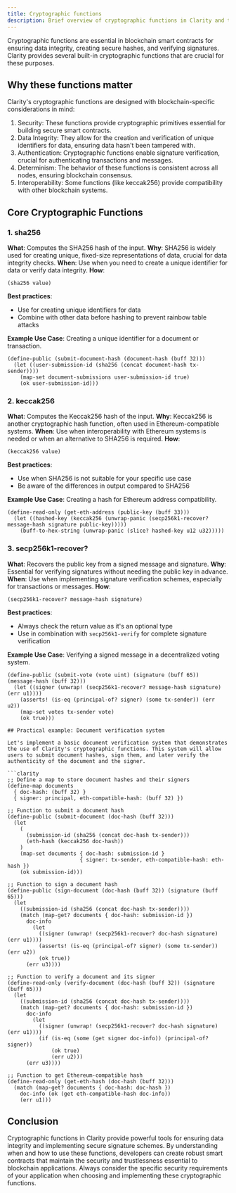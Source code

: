 ```yaml
---
title: Cryptographic functions
description: Brief overview of cryptographic functions in Clarity and their importance in smart contract development.
---
```


Cryptographic functions are essential in blockchain smart contracts for ensuring data integrity, creating secure hashes, and verifying signatures. Clarity provides several built-in cryptographic functions that are crucial for these purposes.

## Why these functions matter

Clarity's cryptographic functions are designed with blockchain-specific considerations in mind:

1. Security: These functions provide cryptographic primitives essential for building secure smart contracts.
2. Data Integrity: They allow for the creation and verification of unique identifiers for data, ensuring data hasn't been tampered with.
3. Authentication: Cryptographic functions enable signature verification, crucial for authenticating transactions and messages.
4. Determinism: The behavior of these functions is consistent across all nodes, ensuring blockchain consensus.
5. Interoperability: Some functions (like keccak256) provide compatibility with other blockchain systems.

## Core Cryptographic Functions

### 1. sha256

**What**: Computes the SHA256 hash of the input.
**Why**: SHA256 is widely used for creating unique, fixed-size representations of data, crucial for data integrity checks.
**When**: Use when you need to create a unique identifier for data or verify data integrity.
**How**: 
```clarity
(sha256 value)
```
**Best practices**: 
- Use for creating unique identifiers for data
- Combine with other data before hashing to prevent rainbow table attacks

**Example Use Case**: Creating a unique identifier for a document or transaction.

```clarity
(define-public (submit-document-hash (document-hash (buff 32)))
  (let ((user-submission-id (sha256 (concat document-hash tx-sender))))
    (map-set document-submissions user-submission-id true)
    (ok user-submission-id)))
```

### 2. keccak256

**What**: Computes the Keccak256 hash of the input.
**Why**: Keccak256 is another cryptographic hash function, often used in Ethereum-compatible systems.
**When**: Use when interoperability with Ethereum systems is needed or when an alternative to SHA256 is required.
**How**: 
```clarity
(keccak256 value)
```
**Best practices**: 
- Use when SHA256 is not suitable for your specific use case
- Be aware of the differences in output compared to SHA256

**Example Use Case**: Creating a hash for Ethereum address compatibility.

```clarity
(define-read-only (get-eth-address (public-key (buff 33)))
  (let ((hashed-key (keccak256 (unwrap-panic (secp256k1-recover? message-hash signature public-key)))))
    (buff-to-hex-string (unwrap-panic (slice? hashed-key u12 u32)))))
```

### 3. secp256k1-recover?

**What**: Recovers the public key from a signed message and signature.
**Why**: Essential for verifying signatures without needing the public key in advance.
**When**: Use when implementing signature verification schemes, especially for transactions or messages.
**How**: 
```clarity
(secp256k1-recover? message-hash signature)
```
**Best practices**: 
- Always check the return value as it's an optional type
- Use in combination with `secp256k1-verify` for complete signature verification

**Example Use Case**: Verifying a signed message in a decentralized voting system.

```clarity
(define-public (submit-vote (vote uint) (signature (buff 65)) (message-hash (buff 32)))
  (let ((signer (unwrap! (secp256k1-recover? message-hash signature) (err u1))))
    (asserts! (is-eq (principal-of? signer) (some tx-sender)) (err u2))
    (map-set votes tx-sender vote)
    (ok true)))

## Practical example: Document verification system

Let's implement a basic document verification system that demonstrates the use of Clarity's cryptographic functions. This system will allow users to submit document hashes, sign them, and later verify the authenticity of the document and the signer.

```clarity
;; Define a map to store document hashes and their signers
(define-map documents
  { doc-hash: (buff 32) }
  { signer: principal, eth-compatible-hash: (buff 32) })

;; Function to submit a document hash
(define-public (submit-document (doc-hash (buff 32)))
  (let
    (
      (submission-id (sha256 (concat doc-hash tx-sender)))
      (eth-hash (keccak256 doc-hash))
    )
    (map-set documents { doc-hash: submission-id }
                       { signer: tx-sender, eth-compatible-hash: eth-hash })
    (ok submission-id)))

;; Function to sign a document hash
(define-public (sign-document (doc-hash (buff 32)) (signature (buff 65)))
  (let
    ((submission-id (sha256 (concat doc-hash tx-sender))))
    (match (map-get? documents { doc-hash: submission-id })
      doc-info
        (let
          ((signer (unwrap! (secp256k1-recover? doc-hash signature) (err u1))))
          (asserts! (is-eq (principal-of? signer) (some tx-sender)) (err u2))
          (ok true))
      (err u3))))

;; Function to verify a document and its signer
(define-read-only (verify-document (doc-hash (buff 32)) (signature (buff 65)))
  (let
    ((submission-id (sha256 (concat doc-hash tx-sender))))
    (match (map-get? documents { doc-hash: submission-id })
      doc-info
        (let
          ((signer (unwrap! (secp256k1-recover? doc-hash signature) (err u1))))
          (if (is-eq (some (get signer doc-info)) (principal-of? signer))
              (ok true)
              (err u2)))
      (err u3))))

;; Function to get Ethereum-compatible hash
(define-read-only (get-eth-hash (doc-hash (buff 32)))
  (match (map-get? documents { doc-hash: doc-hash })
    doc-info (ok (get eth-compatible-hash doc-info))
    (err u1)))
```

## Conclusion

Cryptographic functions in Clarity provide powerful tools for ensuring data integrity and implementing secure signature schemes. By understanding when and how to use these functions, developers can create robust smart contracts that maintain the security and trustlessness essential to blockchain applications. Always consider the specific security requirements of your application when choosing and implementing these cryptographic functions.